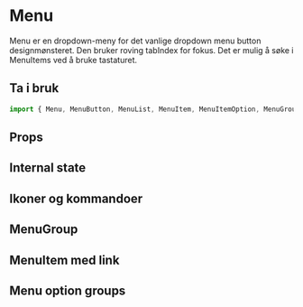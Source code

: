 
<Meta of={MenuStories} />

# Menu

Menu er en dropdown-meny for det vanlige dropdown menu button designmønsteret. Den bruker roving tabIndex for fokus. Det er mulig å søke i MenuItems ved å bruke tastaturet.

## Ta i bruk

```jsx
import { Menu, MenuButton, MenuList, MenuItem, MenuItemOption, MenuGroup, MenuOptionGr } from "@kvib/react";
```

## Props

<Card variant="outline" borderRadius="0">
  <CardBody>
    <Story of={MenuStories.Menu} />
  </CardBody>
</Card>

<Source code={MenuStrings.MenuString} dark />
<Controls of={MenuStories.Menu} />

## Internal state

<Card variant="outline" borderRadius="0">
  <CardBody>
    <Story of={MenuStories.MenuState} />
  </CardBody>
</Card>

<Source code={MenuStrings.MenuStateString} dark />

## Ikoner og kommandoer

<Card variant="outline" borderRadius="0">
  <CardBody>
    <Story of={MenuStories.MenuIconsCommands} />
  </CardBody>
</Card>

<Source code={MenuStrings.MenuIconsCommandsString} dark />

## MenuGroup

<Card variant="outline" borderRadius="0">
  <CardBody>
    <Story of={MenuStories.MenuGroup} />
  </CardBody>
</Card>

<Source code={MenuStrings.MenuGroupString} dark />

## MenuItem med link

<Card variant="outline" borderRadius="0">
  <CardBody>
    <Story of={MenuStories.MenuLink} />
  </CardBody>
</Card>

<Source code={MenuStrings.MenuLinkString} dark />

## Menu option groups

<Card variant="outline" borderRadius="0">
  <CardBody>
    <Story of={MenuStories.MenuOptionGroups} />
  </CardBody>
</Card>

<Source code={MenuStrings.MenuOptionGroupsString} dark />
